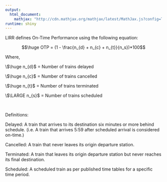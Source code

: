 ```yaml
---
output:
  html_document:
    mathjax: "http://cdn.mathjax.org/mathjax/latest/MathJax.js?config=TeX-AMS-MML_HTMLorMML"
runtime: shiny
---
```


LIRR defines On-Time Performance using the following equation:


$$\huge OTP = (1 - \frac{n_{d} + n_{c} + n_{t}}{n_s})*100$$ 

Where,



\\$\huge n_{d}$ = Number of trains delayed

\\$\huge n_{c}$ = Number of trains cancelled

\\$\huge n_{t}$ = Number of trains terminated

\\$\LARGE n_{s}$ = Number of trains scheduled

<br />


Definitions:

Delayed: A train that arrives to its destination six minutes or more behind schedule.
(i.e. A train that arrives 5:59 after scheduled arrival is considered on-time.)

Cancelled: A train that never leaves its origin departure station.

Terminated: A train that leaves its origin departure station but never reaches its final destination.

Scheduled: A scheduled train as per published time tables for a specific time period.








 

